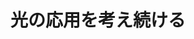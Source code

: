 ﻿---
title: "光の応用を考え続ける"
category: "情報理工学院"
vol: "2"
interviewee: "辻内・本田 "
url: ""
tags: []
pdf: "2-3.pdf"
career: ""
preface: "------------"
---
